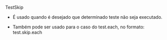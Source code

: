 TestSkip

- É usado quando é desejado que determinado teste não seja executado.

- Também pode ser usado para o caso do test.each, no formato: test.skip.each
